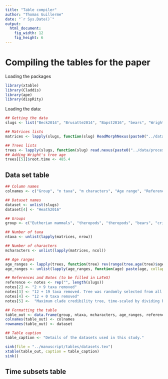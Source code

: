 ```yaml
---
title: "Table compiler"
author: "Thomas Guillerme"
date: "`r Sys.Date()`"
output:
  html_document:
    fig_width: 12
    fig_height: 6
---
```


# Compiling the tables for the paper

Loading the packages

```r
library(xtable)
library(Claddis)
library(ape)
library(dispRity)
```

Loading the data:

```r
## Getting the data
slugs <- list("Beck2014", "Brusatte2014", "Bapst2016", "bears", "Wright2017")

## Matrices lists
matrices <- lapply(slugs, function(slug) ReadMorphNexus(paste0("../data/matrices/", slug, ".nex"))$matrix )

## Trees lists
trees <- lapply(slugs, function(slug) read.nexus(paste0("../data/processed/tree.", slug, ".tre")))
## Adding Wright's tree age
trees[[5]]$root.time <- 485.4
```

## Data set table


```r
## Column names
colnames <- c("Group", "n taxa", "m characters", "Age range", "Reference", "Notes")

## Dataset names
dataset <- unlist(slugs)
dataset[4] <- "Heath2016"

## Groups
group <- c("Eutherian mammals", "theropods", "theropods", "bears", "crinoids")

## Number of taxa
ntaxa <- unlist(lapply(matrices, nrow))

## Number of characters
mcharacters <- unlist(lapply(matrices, ncol))

## Age ranges
age_ranges <- lapply(trees, function(tree) rev(range(tree.age(tree)$age)))
age_ranges <- unlist(lapply(age_ranges, function(age) paste(age, collapse = " - ")))

## References and Notes (to be filled in LaTeX)
reference <- notes <- rep("", length(slugs))
notes[2] <- "2 + 9 taxa removed"
notes[3] <- "12 + 19 taxa removed. Tree was randomly selected from all time-scaled trees"
notes[4] <- "12 + 0 taxa removed"
notes[5] <-  "Maximum clade credibility tree, time-scaled by dividing branches by 0.03517385 and setting root time to 485.4"

## Formatting the table
table_out <- data.frame(group, ntaxa, mcharacters, age_ranges, reference, notes)
colnames(table_out) <- colnames
rownames(table_out) <- dataset

## Table caption
table_caption <- "Details of the datasets used in this study."

sink(file = "../manuscript/tables/datasets.tex")
xtable(table_out, caption = table_caption)
sink()
```

## Time subsets table


